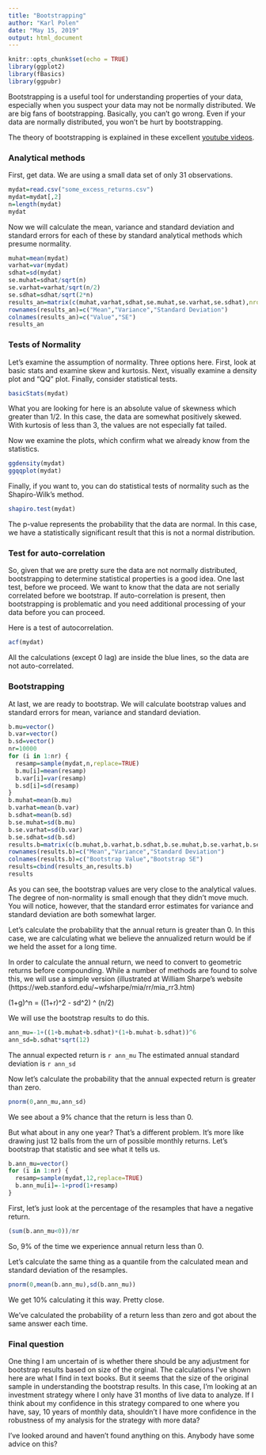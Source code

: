 ```yaml
---
title: "Bootstrapping"
author: "Karl Polen"
date: "May 15, 2019"
output: html_document
---
```


```r
knitr::opts_chunk$set(echo = TRUE)
library(ggplot2)
library(fBasics)
library(ggpubr)
```

Bootstrapping is a useful tool for understanding properties of your data, especially when you suspect your data may not be normally distributed.  We are big fans of bootstrapping.  Basically, you can't go wrong.   Even if your data are normally distributed, you won't be hurt by bootstrapping.

The theory of bootstrapping is explained in these excellent [youtube videos](https://www.youtube.com/watch?v=STGGniMV0jg).

### Analytical methods

First, get data.  We are using a small data set of only 31 observations.

```r
mydat=read.csv("some_excess_returns.csv")
mydat=mydat[,2]
n=length(mydat)
mydat
```

Now we will calculate the mean, variance and standard deviation and standard errors for each of these by standard analytical methods which presume normality.

```r
muhat=mean(mydat)
varhat=var(mydat)
sdhat=sd(mydat)
se.muhat=sdhat/sqrt(n)
se.varhat=varhat/sqrt(n/2)
se.sdhat=sdhat/sqrt(2*n)
results_an=matrix(c(muhat,varhat,sdhat,se.muhat,se.varhat,se.sdhat),nrow=3,ncol=2)
rownames(results_an)=c("Mean","Variance","Standard Deviation")
colnames(results_an)=c("Value","SE")
results_an
```

### Tests of Normality

Let's examine the assumption of normality.  Three options here. First, look at basic stats and examine skew and kurtosis.  Next, visually examine a density plot and "QQ" plot.  Finally, consider statistical tests.

```r
basicStats(mydat)
```

What you are looking for here is an absolute value of skewness which greater than 1/2.  In this case, the data are somewhat positively skewed.  With kurtosis of less than 3, the values are not especially fat tailed.

Now we examine the plots, which confirm what we already know from the statistics.

```r
ggdensity(mydat)
ggqqplot(mydat)
```

Finally, if you want to, you can do statistical tests of normality such as the Shapiro-Wilk's method.  

```r
shapiro.test(mydat)
```

The p-value represents the probability that the data are normal.  In this case, we have a statistically significant result that this is not a normal distribution.

### Test for auto-correlation

So, given that we are pretty sure the data are not normally distributed, bootstrapping to determine statistical properties is a good idea.  One last test, before we proceed.  We want to know that the data are not serially correlated before we bootstrap.  If auto-correlation is present, then bootstrapping is problematic and you need additional processing of your data before you can proceed.

Here is a test of autocorrelation.

```r
acf(mydat)
```

All the calculations (except 0 lag) are inside the blue lines, so the data are not auto-correlated.

### Bootstrapping

At last, we are ready to bootstrap.  We will calculate bootstrap values and standard errors for mean, variance and standard deviation.

```r
b.mu=vector()
b.var=vector()
b.sd=vector()
nr=10000
for (i in 1:nr) {
  resamp=sample(mydat,n,replace=TRUE)
  b.mu[i]=mean(resamp)
  b.var[i]=var(resamp)
  b.sd[i]=sd(resamp)
}
b.muhat=mean(b.mu)
b.varhat=mean(b.var)
b.sdhat=mean(b.sd)
b.se.muhat=sd(b.mu)
b.se.varhat=sd(b.var)
b.se.sdhat=sd(b.sd)
results.b=matrix(c(b.muhat,b.varhat,b.sdhat,b.se.muhat,b.se.varhat,b.se.sdhat),nrow=3,ncol=2)
rownames(results.b)=c("Mean","Variance","Standard Deviation")
colnames(results.b)=c("Bootstrap Value","Bootstrap SE")
results=cbind(results_an,results.b)
results
```

As you can see, the bootstrap values are very close to the analytical values.  The degree of non-normality is small enough that they didn't move much.  You will notice, however, that the standard error estimates for variance and standard deviation are both somewhat larger.

Let's calculate the probability that the annual return is greater than 0.  In this case, we are calculating what we believe the annualized return would be if we held the asset for a long time.

In order to calculate the annual return, we need to convert to geometric returns before compounding.  While a number of methods are found to solve this, we will use a simple version (illustrated at William Sharpe's website (https://web.stanford.edu/~wfsharpe/mia/rr/mia_rr3.htm)

(1+g)^n = ((1+r)^2 - sd^2) ^ (n/2)

We will use the bootstrap results to do this.

```r
ann_mu=-1+((1+b.muhat+b.sdhat)*(1+b.muhat-b.sdhat))^6
ann_sd=b.sdhat*sqrt(12)
```

The annual expected return is `r ann_mu`
The estimated annual standard deviation is `r ann_sd`

Now let's calculate the probability that the annual expected return is greater than zero.

```r
pnorm(0,ann_mu,ann_sd)
```

We see about a 9% chance that the return is less than 0.  

But what about in any one year?  That's a different problem.  It's more like drawing just 12 balls from the urn of possible monthly returns.  Let's bootstrap that statistic and see what it tells us.

```r
b.ann_mu=vector()
for (i in 1:nr) {
  resamp=sample(mydat,12,replace=TRUE)
  b.ann_mu[i]=-1+prod(1+resamp)
}
```

First, let's just look at the percentage of the resamples that have a negative return.

```r
(sum(b.ann_mu<0))/nr
```

So, 9% of the time we experience annual return less than 0.

Let's calculate the same thing as a quantile from the calculated mean and standard deviation of the resamples.

```r
pnorm(0,mean(b.ann_mu),sd(b.ann_mu))
```

We get 10% calculating it this way.  Pretty close.

We've calculated the probability of a return less than zero and got about the same answer each time.

### Final question

One thing I am uncertain of is whether there should be any adjustment for bootstrap results based on size of the orginal.  The calculations I've shown here are what I find in text books.  But it seems that the size of the original sample in understanding the bootstrap results.  In this case, I'm looking at an investment strategy where I only have 31 months of live data to analyze.  If I think about my confidence in this strategy compared to one where you have, say, 10 years of monthly data, shouldn't I have more confidence in the robustness of my analysis for the strategy with more data?  

I've looked around and haven't found anything on this.  Anybody have some advice on this?

